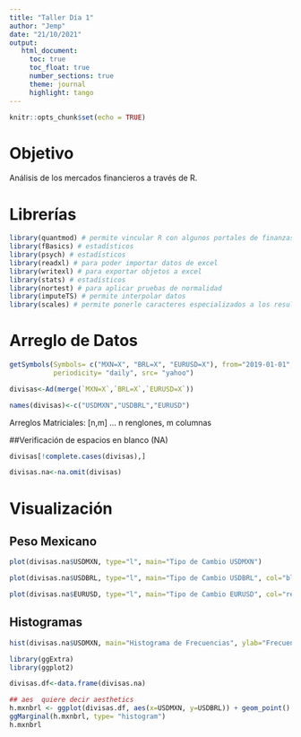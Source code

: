 ---
title: "Taller Día 1"
author: "Jemp"
date: "21/10/2021"
output:
   html_document:
     toc: true
     toc_float: true
     number_sections: true
     theme: journal
     highlight: tango
---

```{r setup, include=FALSE}
knitr::opts_chunk$set(echo = TRUE)
```

# Objetivo
Análisis de los mercados financieros a través de R.


# Librerías
```{r}
library(quantmod) # permite vincular R con algunos portales de finanzas como Yahoo Finance
library(fBasics) # estadísticos
library(psych) # estadísticos
library(readxl) # para poder importar datos de excel
library(writexl) # para exportar objetos a excel
library(stats) # estadísticos
library(nortest) # para aplicar pruebas de normalidad
library(imputeTS) # permite interpolar datos
library(scales) # permite ponerle caracteres especializados a los resultados
```

# Arreglo de Datos
```{r}
getSymbols(Symbols= c("MXN=X", "BRL=X", "EURUSD=X"), from="2019-01-01", to="2021-09-30",
           periodicity= "daily", src= "yahoo")
```

```{r}
divisas<-Ad(merge(`MXN=X`,`BRL=X`,`EURUSD=X`))
```

```{r}
names(divisas)<-c("USDMXN","USDBRL","EURUSD")
```

Arreglos Matriciales: [n,m] ... n renglones, m columnas


##Verificación de espacios en blanco (NA)
```{r}
divisas[!complete.cases(divisas),]
```

```{r}
divisas.na<-na.omit(divisas)
```

# Visualización
## Peso Mexicano
```{r}
plot(divisas.na$USDMXN, type="l", main="Tipo de Cambio USDMXN")
```

```{r}
plot(divisas.na$USDBRL, type="l", main="Tipo de Cambio USDBRL", col="blue")
```

```{r}
plot(divisas.na$EURUSD, type="l", main="Tipo de Cambio EURUSD", col="red")
```


## Histogramas
```{r}
hist(divisas.na$USDMXN, main="Histograma de Frecuencias", ylab="Frecuencia", xlab= "USDMXN")
```

```{r}
library(ggExtra)
library(ggplot2)
```

```{r}
divisas.df<-data.frame(divisas.na)
```


```{r}
## aes  quiere decir aesthetics
h.mxnbrl <- ggplot(divisas.df, aes(x=USDMXN, y=USDBRL)) + geom_point() + theme_classic()
ggMarginal(h.mxnbrl, type= "histogram")
h.mxnbrl
```


